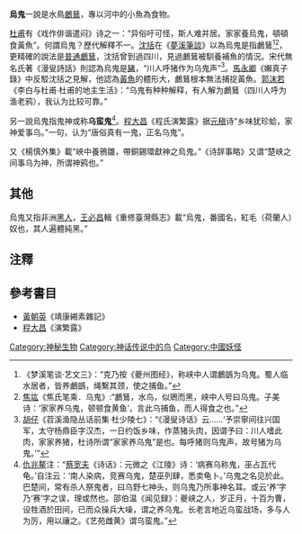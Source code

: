 '''烏鬼'''一說是水鳥[[鸕鶿|鸕鶿]]，專以河中的小魚為食物。

[[杜甫|杜甫]]有《戏作俳谐遣闷》诗之一：“异俗吁可怪，斯人难并居。家家養烏鬼，頓頓食黃魚”。何謂烏鬼？歷代解釋不一。[[沈括|沈括]]在《[[夢溪筆談|夢溪筆談]]》以為烏鬼是指鸕鶿<ref>《梦溪笔谈·艺文三》：“克乃按《夔州图经》，称峡中人谓鸕鷀为乌鬼。蜀人临水居者，皆养鸕鷀，绳繫其颈，使之捕鱼。”</ref><ref>[[焦竑|焦竑]]《焦氏笔乘．乌鬼》:“鸕鶿，水鸟，似鶂而黑，峡中人号曰乌鬼。子美诗：‘家家养乌鬼，顿顿食黄鱼’，言此乌捕鱼，而人得食之也。”</ref>，更精確的說法是[[普通鸕鶿|普通鸕鶿]]，沈括曾到過四川，見過鸕鶿被馴養補魚的情況。宋代無名氏著《漫叟詩話》則認為烏鬼是[[猪科|豬]]，“川人呼猪作为乌鬼声”<ref>[[胡仔|胡仔]]《苕溪渔隐丛话前集·杜少陵七》：“《漫叟诗话》云……‘予崇寧间往兴国军，太守杨鼎臣字汉杰，一日约饭乡味，作蒸猪头肉，因谓予曰：川人嗜此肉，家家养猪，杜诗所谓“家家养乌鬼”是也。每呼猪则乌鬼声，故号猪为乌鬼。’”</ref>。[[馬永卿|馬永卿]]《嬾真子錄》中反駁沈括之見解，他認為[[黄鱼|黃魚]]的體形大，鸕鶿根本無法捕捉黃魚。[[郭沫若|郭沫若]]《李白与杜甫·杜甫的地主生活》：“乌鬼有种种解释，有人解为鸕鶿（四川人呼为渔老鸦），我认为比较可靠。”

另一說烏鬼指鬼神或称'''乌蛮鬼'''<ref>[[仇兆鳌|仇兆鳌]]注：“[[蔡宽夫|蔡宽夫]]《诗话》：元微之《江陵》诗：‘病赛乌称鬼，巫占瓦代龟。’自注云：‘南人染病，竞赛乌鬼，楚巫列肆，悉卖龟卜。’乌鬼之名见於此。巴楚间，常有杀人祭鬼者，曰乌野七神头，则乌鬼乃所事神名耳。或云‘养’字乃‘赛’字之误，理或然也。邵伯温《闻见録》：夔峡之人，岁正月，十百为曹，设牲酒於田间，已而众操兵大噪，谓之养乌鬼。长老言地近乌蛮战场，多与人为厉，用以禳之。《艺苑雌黄》谓乌蛮鬼。”</ref>。[[程大昌|程大昌]]《程氏演繁露》据[[元稹|元稹]]诗“乡味犹珍蛤，家神爱事乌。”一句，认为“唐俗真有一鬼，正名乌鬼”。

又《楊慎外集》載“峽中養鴉雛，帶銅錫環獻神之烏鬼。”《诗辞事略》又谓“楚峡之间事乌为神，所谓神鸦也。”

==其他==
烏鬼又指非洲[[黑人|黑人]]，[[王必昌|王必昌]]輯《重修臺灣縣志》載“烏鬼，番國名，紅毛（荷蘭人）奴也，其人遍體純黑。”

==注釋==
{{reflist|2}}

==參考書目==
*[[黃朝英|黃朝英]]《靖康緗素雜記》
*[[程大昌|程大昌]]《演繁露》

[[Category:神秘生物|Category:神秘生物]]
[[Category:神话传说中的鸟|Category:神话传说中的鸟]]
[[Category:中國妖怪|Category:中國妖怪]]